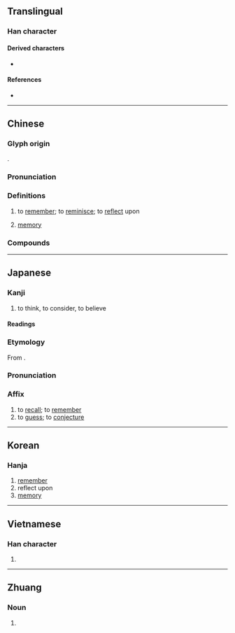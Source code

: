 {{also|忆}}
{{character info}}
==Translingual==

===Han character===
{{Han char|rn=61|rad=心|as=13|sn=16|four=90036|canj=PYTP|ids=⿰忄意}}

====Derived characters====
* {{l|mul|[[𬟔]]}}

====References====
* {{Han ref|kx=0404.330|dkj=11295|dj=0744.270|hdz=42362.130|uh=61B6|ud=25014|bh=BED0|bd=48848}}

----

==Chinese==
{{zh-forms|s=忆}}

===Glyph origin===
{{Han etym}}
{{Han compound|心|意|c1=s|c2=p|t1=heart|t2=thought|ls=psc}}.

===Pronunciation===
{{zh-pron
|m=yì
|m-s=
|c=jik1
|c-t=
|g=
|h=pfs=
|j=
|mb=i̿
|md=
|mn=qz:iak/tw,xm,zz:ek/qz,tw,xm,zz:it
|mn_note=iak/ek - literary; it - vernacular
|mn-t=êg8
|w=
|x=
|mc=y
|oc=y
|cat=v,n
}}

===Definitions===
{{zh-hanzi}}

# to [[remember]]; to [[reminisce]]; to [[reflect]] upon
#: {{zh-x|記憶|to remember}}
#: {{zh-x|回憶|to reminisce}}
# [[memory]]
#: {{zh-x|回憶|memory}}

===Compounds===
{{zh-der|回憶|愊憶|憂憶|失憶症|回憶錄|主記憶體|憶念|追憶|記憶容量|緬憶|記憶體|行思坐憶|記憶|記憶力|陶庵夢憶|苦憶|記憶猶新|遙憶|記憶單元}}

----

==Japanese==

===Kanji===
{{ja-kanji|grade=c|rs=心13}}

# to think, to consider, to believe

====Readings====
{{ja-readings
|goon=おく
|kanon=よく
|kun=おも-う<おも-ふ
}}

===Etymology===
{{ja-kanjitab|おく|yomi=kanon}}
From {{der|ja|ltc|sort=おく|-}} {{ltc-l|憶}}.

===Pronunciation===
{{ja-pron|おく|y=kanon}}

===Affix===
{{ja-pos|affix|おく}}

# to [[recall]]; to [[remember]]
# to [[guess]]; to [[conjecture]]

----

==Korean==

===Hanja===
{{ko-hanja|hangeul=억|eumhun=|rv=eok|mr=ŏk|y=ek}}

# [[remember]]
# reflect upon
# [[memory]]

----

==Vietnamese==

===Han character===
{{vi-hantu|ức|rs=心13}}

# {{rfdef|vi}}

----

==Zhuang==

===Noun===
{{za-head|noun}}

# {{za-sawndip form of|aek||chest; breast; thorax}}